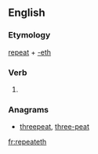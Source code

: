 ==English==

===Etymology===
[[repeat]] + [[-eth]]

===Verb===
{{en-verb form}}

# {{en-archaic third-person singular of|repeat}}

===Anagrams===
* [[threepeat#English|threepeat]], [[three-peat#English|three-peat]]

[[fr:repeateth]]